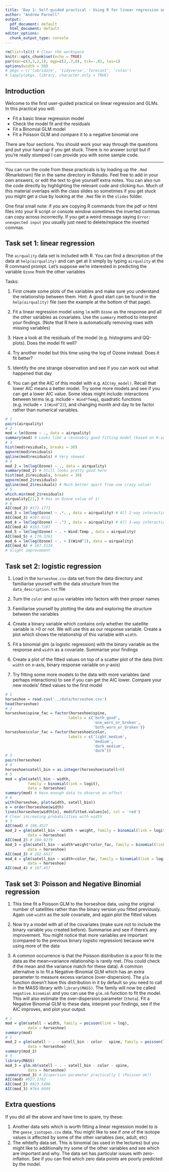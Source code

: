 ```yaml
---
title: 'Day 1: Self-guided practical - Using R for linear regression and GLMs'
author: "Andrew Parnell"
output:
  pdf_document: default
  html_document: default
editor_options: 
  chunk_output_type: console
---
```


```r
rm(list=ls()) # Clear the workspace
knitr::opts_chunk$set(echo = TRUE)
par(mar=c(3,3,2,1), mgp=c(2,.7,0), tck=-.01, las=1)
options(width = 50)
# pkgs = c('lubridate', 'tidyverse','forecast', 'rstan')
# lapply(pkgs, library, character.only = TRUE)
```

## Introduction

Welcome to the first user-guided practical on linear regression and GLMs. In this practical you will:

- Fit a basic linear regression model
- Check the model fit and the residuals
- Fit a Binomial GLM model
- Fit a Poisson GLM and compare it to a negative binomial one

There are four sections. You should work your way through the questions and put your hand up if you get stuck. There is no answer script but if you're really stumped I can provide you with some sample code.

***

You can run the code from these practicals is by loading up the `.Rmd` (Rmarkdown) file in the same directory in Rstudio. Feel free to add in your own answers, or edit the text to give yourself extra notes. You can also run the code directly by highlighting the relevant code and clicking `Run`. Much of this material overlaps with the class slides so sometimes if you get stuck you might get a clue by looking at the `.Rmd` file in the `slides` folder.

One final small note: if you are copying R commands from the pdf or html files into your R script or console window sometimes the inverted commas can copy across incorrectly. If you get a weird message saying `Error: unexpected input` you usually just need to delete/replace the inverted commas.


## Task set 1: linear regression

The `airquality` data set is included with R. You can find a description of the data at `help(airquality)` and can get at it simply by typing `airquality` at the R command prompt. Let's suppose we're interested in predicting the variable `Ozone` from the other variables

Tasks:

1. First create some plots of the variables and make sure you understand the relationship between them. Hint: A good start can be found in the `help(airquality)` file (see the example at the bottom of that page).

1. Fit a linear regression model using `lm` with `Ozone` as the response and all the other variables as covariates. Use the `summary` method to interpret your findings. (Note that R here is automatically removing rows with missing variables)

1. Have a look at the residuals of the model (e.g. histograms and QQ-plots). Does the model fit well? 
 
1. Try another model but this time using the log of Ozone instead. Does it fit better?
 
1. Identify the one strange observation and see if you can work out what happened that day
 
1. You can get the AIC of this model with e.g. `AIC(my_model)`. Recall that lower AIC means a better model. Try some more models and see if you can get a lower AIC value. Some ideas might include: interactions between terms (e.g. include `+ Wind*Temp`), quadratic functions (e.g. include `+ I(Wind^2)`), and changing month and day to be factor rather than numerical variables. 

```r
# 1
pairs(airquality)
# 2
mod = lm(Ozone ~ ., data = airquality)
summary(mod) # Looks like a resonably good fitting model (based on R-squared)
# 3
hist(mod$residuals, breaks = 30)
qqnorm(mod$residuals)
qqline(mod$residuals) # Very skewed
# 4
mod_2 = lm(log(Ozone) ~ ., data = airquality)
summary(mod_2) # Still looks pretty good here
hist(mod_2$residuals, breaks = 30)
qqnorm(mod_2$residuals)
qqline(mod_2$residuals) # Much better apart from one crazy value!
# 5
which.min(mod_2$residuals)
airquality[21,] # Has an Ozone value of 1!
# 6
AIC(mod_2) #173.1773
mod_3 = lm(log(Ozone) ~ .*. , data = airquality) # All 2-way interactions
AIC(mod_3) #187.0112
mod_4 = lm(log(Ozone) ~ .^3 , data = airquality) # All 3-way interactions
AIC(mod_4) #183.7287
mod_5 = lm(log(Ozone) ~ . + Wind:Temp , data = airquality)
AIC(mod_5) # 170.3261
mod_6 = lm(log(Ozone) ~ . + I(Wind^2), data = airquality)
AIC(mod_6) # 167.5134
# Slight improvement
```

## Task set 2: logistic regression

1. Load in the `horseshoe.csv` data set from the data directory and familiarise yourself with the data structure from the `data_description.txt` file

1. Turn the `color` and `spine` variables into factors with their proper names

1. Familiarise yourself by plotting the data and exploring the structure between the variables

1. Create a binary variable which contains only whether the satellite variable is >0 or not. We will use this as our response variable. Create a plot which shows the relationship of this variable with `width`.

1. Fit a binomial glm (a logistic regression) with the binary variable as the response and `width` as a covariate. Summarise your findings

1. Create a plot of the fitted values on top of a scatter plot of the data (hint: `width` on x-axis, binary response variable on y-axis)

1. Try fitting some more models to the data with more variables (and perhaps interactions) to see if you can get the AIC lower. Compare your new models' fitted values to the first model

```r
# 1
horseshoe = read.csv('../data/horseshoe.csv')
head(horseshoe)
# 2 
horseshoe$spine_fac = factor(horseshoe$spine, 
                            labels = c('both_good', 
                                       'one_worn_or_broken',
                                       'both_worn_or_broken'))
horseshoe$color_fac = factor(horseshoe$color, 
                            labels = c('light_medium', 
                                       'medium',
                                       'dark_medium',
                                       'dark'))
# 3
pairs(horseshoe)
# 4
horseshoe$satell_bin = as.integer(horseshoe$satell>0)
# 5
mod = glm(satell_bin ~ width, 
          family = binomial(link = logit),
          data = horseshoe)
summary(mod) # Have enough data to observe an effect
# 6
with(horseshoe, plot(width, satell_bin))
o = order(horseshoe$width)
lines(horseshoe$width[o], mod$fitted.values[o], col = 'red')
# Clear increasing probabilities with width
# 7
AIC(mod) # 198.4527
mod_2 = glm(satell_bin ~ width + weight, family = binomial(link = logit),
          data = horseshoe)
AIC(mod_2) # 200.0279
mod_3 = glm(satell_bin ~ width*weight*color_fac, family = binomial(link = logit),
          data = horseshoe)
AIC(mod_3) # 202.6617
mod_4 = glm(satell_bin ~ width+color_fac, family = binomial(link = logit),
          data = horseshoe)
AIC(mod_4) # 197.457
```

## Task set 3: Poisson and Negative Binomial regression

1. This time fit a Poisson GLM to the horseshoe data, using the original number of satellites rather than the binary version you fitted previously. Again use `width` as the sole covariate, and again plot the fitted values

1. Now try a model with all of the covariates (make sure not to include the binary variable you created before). Summarise and see if there's any improvement. You might notice that more variables are important (compared to the previous binary logistic regression) because we're using more of the data

1. A common occurrence is that the Poisson distribution is a poor fit to the data as the mean=variance relationship is rarely met. (You could check if the mean and the variance match for these data). A common alternative is to fit a Negative-Binomial GLM which has an extra parameter to measure excess variance (over-dispersion). The `glm` function doesn't have this distribution in it by default so you need to call in the MASS library with `library(MASS)`. The family will now be called `negative.binomial` and you can use the `glm.nb` function to fit the model. This will also estimate the over-dispersion parameter (`theta`). Fit a Negative Binomial GLM to these data, interpret your findings, see if the AIC improves, and plot your output.

```r
# 1
mod = glm(satell ~ width, family = poisson(link = log),
          data = horseshoe)
summary(mod)
# 2
mod_2 = glm(satell ~ . - satell_bin - color - spine, family = poisson(link = log),
          data = horseshoe)
summary(mod_2)
# 3
library(MASS)
mod_3 = glm.nb(satell ~ . - satell_bin - color - spine,
          data = horseshoe)
summary(mod_3) # Dispersion parameter practically 1 (Poisson ok?)
AIC(mod) #927.1762
AIC(mod_2) #923.5498
AIC(mod_3) #764.9049
```


## Extra questions

If you did all the above and have time to spare, try these:

1. Another data sets which is worth fitting a linear regression model to is the `geese_isotopes.csv` data. You might like to see if one of the isotope values is affected by some of the other variables (sex, adult, etc)
2. The whitefly data set. This is binomial (as used in the lectures) but you might like to additionally try some of the other variables and see which are important and why. The data set has particular issues with zero-inflation. See if you can find which zero data points are poorly predicted by the model.